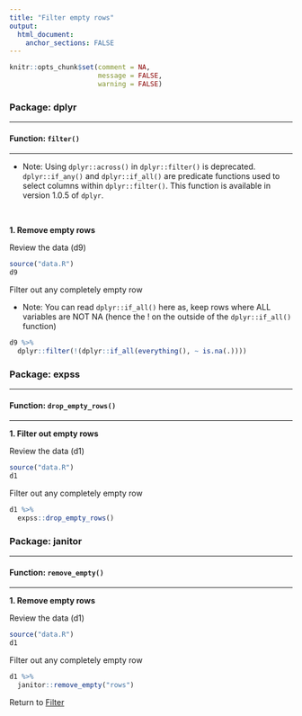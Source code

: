 ```yaml
---
title: "Filter empty rows"
output: 
  html_document:
    anchor_sections: FALSE
---
```


```r
knitr::opts_chunk$set(comment = NA,
                      message = FALSE,
                      warning = FALSE)
```


### Package: dplyr

---

#### Function: `filter()`

---

* Note: Using `dplyr::across()` in `dplyr::filter()` is deprecated. `dplyr::if_any()` and `dplyr::if_all()` are predicate functions used to select columns within `dplyr::filter()`. This function is available in version 1.0.5 of `dplyr`.

<br>

**1\. Remove empty rows**

Review the data (d9)

```r

source("data.R")
d9

```

Filter out any completely empty row

* Note: You can read `dplyr::if_all()` here as, keep rows where ALL variables are NOT NA (hence the ! on the outside of the `dplyr::if_all()` function)

```r

d9 %>% 
  dplyr::filter(!(dplyr::if_all(everything(), ~ is.na(.))))


```



### Package: expss

---

#### Function: `drop_empty_rows()`

---

**1\. Filter out empty rows**

Review the data (d1)

```r

source("data.R")
d1

```


Filter out any completely empty row

```r

d1 %>% 
  expss::drop_empty_rows()

```


### Package: janitor

---

#### Function: `remove_empty()`

---


**1\. Remove empty rows**

Review the data (d1)

```r

source("data.R")
d1

```

Filter out any completely empty row

```r

d1 %>% 
  janitor::remove_empty("rows")

```


Return to [Filter](https://github.com/Cghlewis/data-wrangling-functions/wiki/Filter)
